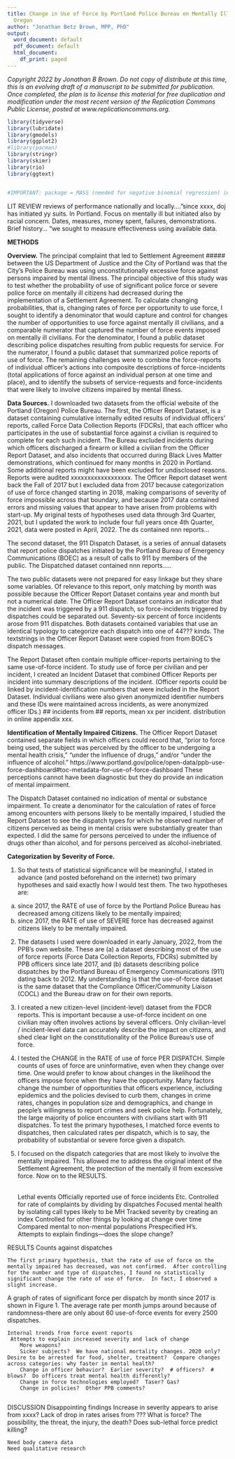 ```yaml
---
title: Change in Use of Force by Portland Police Bureau on Mentally Ill Citizens during US Department of Justice Oversight, 2018 to 2022. 
  Oregon
author: "Jonathan Betz Brown, MPP, PhD"
output:
  word_document: default
  pdf_document: default
  html_document:
    df_print: paged
---
```

*Copyright 2022 by Jonathan B Brown.  Do not copy of distribute at this time, this is an evolving draft of a manuscript to be submitted for publication.  Once completed, the plan is to license this material for free duplication and modification under the most recent version of the Replication Commons Public License, posted at www.replicationcommons.org.* 

```r
library(tidyverse)
library(lubridate)
library(gmodels)
library(ggplot2)
#library(pacman)
library(stringr)
library(skimr)
library(rio)
library(ggtext)


#IMPORTANT: package = MASS (needed for negative binomial regression) interferes with dplyr in tidyverse so the select() command does not work.  Must say dplyr::select().  I put the negbino at the end of the script so as not to interfere.
```



LIT REVIEW
	reviews of performance nationally and locally….”since xxxx, doj has initiated yy suits.
	In Portland.  Focus on mentally ill but initiated also by racial concern.  Dates, measures, money spent, failures, demonstrations.  Brief history…
	“we sought to measure effectiveness using available data.

**METHODS**

**Overview.**  The principal complaint that led to Settlement Agreement ##### between the US Department of Justice and the City of Portland was that the City's Police Bureau was using unconstitutionally excessive force against persons impaired by mental illness. The principal objective of this study was to test whether the probability of use of significant police force or severe police force on mentally ill citizens had decreased during the implementation of a Settlement Agreement.  To calculate changing probabilities, that is, changing rates of force per opportunity to use force, I sought to identify a denominator that would capture and control for changes the number of opportunities to use force against mentally ill civilians, and a comparable numerator that captured the number of force events imposed on mentally ill civilians.  For the denominator, I found a public dataset describing police dispatches resulting from public requests for service.  For the numerator, I found a public dataset that summarized police reports of use of force. The remaining challenges were to combine the force-reports of individual officer's actions into composite descriptions of force-incidents (total applications of force against an individual person at one time and place), and to identify the subsets of service-requests and force-incidents that were likely to involve citizens impaired by mental illness.


**Data Sources.**  I downloaded two datasets from the official website of the Portland (Oregon) Police Bureau.  The first, the Officer Report Dataset, is a dataset containing cumulative internally edited results of individual officers' reports, called Force Data Collection Reports (FDCRs), that each officer who participates in the use of substantial force against a civilian is required to complete for each such incident.  The Bureau excluded incidents during which officers discharged a firearm or killed a civilian from the Officer Report Dataset, and also incidents that occurred during Black Lives Matter demonstrations, which continued for many months in 2020 in Portland.  Some additional reports might have been excluded for undisclosed reasons.  Reports were audited xxxxxxxxxxxxxxxxxx. The Officer Report dataset went back the Fall of 2017 but I excluded data from 2017 because categorization of use of force changed starting in 2018, making comparisons of severity of force impossible across that boundary, and because 2017 data contained errors and missing values that appear to have arisen from problems with start-up.  My original tests of hypotheses used data through 3rd Quarter, 2021, but I updated the work to include four full years once 4th Quarter, 2021, data were posted in April, 2022.  The ds contained nnn reports...

The second dataset, the 911 Dispatch Dataset, is a series of annual datasets that report police dispatches initiated by the Portland Bureau of Emergency Communications (BOEC) as a result of calls to 911 by members of the public.  The Dispatched dataset contained nnn reports.....

The two public datasets were not prepared for easy linkage but they share some variables.  Of relevance to this report, only matching by month was possible because the Officer Report Dataset contains year and month but not a numerical date.  The Officer Report Dataset contains an indicator that the incident was triggered by a 911 dispatch, so force-incidents triggered by dispatches could be separated out.  Seventy-six percent of force incidents arose from 911 dispatches. Both datasets contained variables that use an identical typology to categorize each dispatch into one of 44??? kinds.  The textstrings in the Officer Report Dataset were copied from from BOEC's dispatch messages.

The Report Dataset often contain multiple officer-reports pertaining to the same use-of-force incident.  To study use of force per civilian and per incident, I created an Incident Dataset that combined Officer Reports per incident into summary descriptions of the incident.  (Officer reports could be linked by incident-identification numbers that were included in the Report Dataset.  Individual civilians were also given anonymized identifier numbers and these IDs were maintained across incidents, as were anonymized officer IDs.)  ## incidents from ## reports, mean xx per incident.  distribution in online appendix xxx.  

**Identification of Mentally Impaired Citizens.**  The Officer Report Dataset contained separate fields in which officers could record that, "prior to force being used, the subject was perceived by the officer to be undergoing a mental health crisis," "under the influence of drugs," and/or "under the influence of alcohol." https://www.portland.gov/police/open-data/ppb-use-force-dashboard#toc-metadata-for-use-of-force-dashboard  These perceptions cannot have been diagnostic but they do provide an indication of mental impairment.  

The Dispatch Dataset contained no indication of mental or substance impairment.  To create a denominator for the calculation of rates of force among encounters with persons likely to be mentally impaired, I studied the Report Dataset to see the dispatch types for which he observed number of citizens perceived as being in mental crisis were substantially greater than expected.  I did the same for persons perceived to under the influence of drugs other than alcohol, and for persons perceived as alcohol-inebriated.  

**Categorization by Severity of Force.**  
	
(1)  So that tests of statistical significance will be meaningful, I stated in advance (and posted beforehand on the internet) two primary hypotheses and said exactly how I would test them.  The two hypotheses are:
(a)  since 2017, the RATE of use of force by the Portland Police Bureau has decreased among citizens likely to be mentally impaired;
(b)  since 2017, the RATE of use of SEVERE force has decreased against citizens likely to be mentally impaired.  
(2)  The datasets I used were downloaded in early January, 2022, from the PPB’s own website.  These are (a) a dataset describing most of the use of force reports (Force Data Collection Reports, FDCRs) submitted by PPB officers since late 2017, and (b) datasets describing police dispatches by the Portland Bureau of Emergency Communications (911) dating back to 2012.  My understanding is that the use-of-force dataset is the same dataset that the Compliance Officer/Community Liaison (COCL) and the Bureau draw on for their own reports.
(3)  I created a new citizen-level (incident-level) dataset from the FDCR reports.  This is important because a use-of-force incident on one civilian may often involves actions by several officers.  Only civilian-level / incident-level data can accurately describe the impact on citizens, and shed clear light on the constitutionality of the Police Bureau’s use of force.
(4)  I tested the CHANGE in the RATE of use of force PER DISPATCH.  Simple counts of uses of force are uninformative, even when they change over time.  One would prefer to know about changes in the likelihood the officers impose force when they have the opportunity.  Many factors change the number of opportunities that officers experience, including epidemics and the policies devised to curb them, changes in crime rates, changes in population size and demographics, and change in people’s willingness to report crimes and seek police help.  Fortunately, the large majority of police encounters with civilians start with 911 dispatches.  To test the primary hypotheses, I matched force events to dispatches, then calculated rates per dispatch, which is to say, the probability of substantial or severe force given a dispatch.
(5) I focused on the dispatch categories that are most likely to involve the mentally impaired.  This allowed me to address the original intent of the Settlement Agreement, the protection of the mentally ill from excessive force.
Now on to the RESULTS.  
 
  

	Lethal events
	Officially reported use of force incidents
	Etc. 
		Controlled for rate of complaints by dividing by dispatches
		Focused mental health by isolating call types likely to be MH
		Tracked severity by creating an index
		Controlled for other things by looking at change over time
		Compared mental to non-mental populations
	Prespecified H’s.  
	Attempts to explain findings—does the slope change?

RESULTS
	Counts against dispatches
	
	The first primary hypothesis, that the rate of use of force on the mentally impaired has decreased, was not confirmed.  After controlling for the number and type of dispatches, I found no statistically significant change the rate of use of force.  In fact, I observed a slight increase.  
A graph of rates of significant force per dispatch by month since 2017 is shown in Figure 1.  The average rate per month jumps around because of randomness--there are only about 60 use-of-force events for every 2500 dispatches.
	
	Internal trends from force event reports
	 Attempts to explain increased severity and lack of change
		More weapons?
		Sicker subjects?  We have national mortality changes. 2020 only?  Desire to be arrested for food, shelter, treatment?  Compare changes across categories: why faster in mental health?
		Change in officer behavior?  Earlier severity?  # officers?  # blows?  Do officers treat mental health differently?
		Change in force technologies employed?  Taser? Gas?
		Change in policies?  Other PPB comments?
		

DISCUSSION
	Disappointing findings
	Increase in severity appears to arise from xxxx?
	Lack of drop in rates arises from ???
	What is force?  The possibility, the threat, the injury, the death?
		Does sub-lethal force predict killing?
		
	Need body camera data
	Need qualitative research
